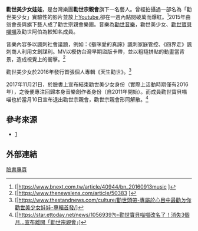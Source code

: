 
{{藝人
| 姓名 = 勸世美少女娃娃
| 類型 = 女歌手
| 圖片 = 
| 圖片尺寸 = 230px
| 圖片簡介 = 
| 本名 = 
| 羅馬拼音 = 
| 英文名 = 
| 國籍 = {{ROC}}
| 民族 = 
| 籍貫 = 
| 出生日期 = 
| 出生地點 = {{TW}}
| 逝世日期 = 
| 逝世地點 = 
| 職業 = 
| 語言 = 中文、台語
| 教育程度 = 
| 宗教信仰 = 
| 配偶 = 
| 兒女 = 
| 父母 = 
| 出道日期 = 
| 出道作 = 勸世美少女
| 代表作 = 勸世美少女、姆湯溝阿捏、天生勸世
| 活躍年代 = 
| 網站 = 
| 相關團體 = 
| IMDb = 
| 獎項 = 
| 別名 = 
| 星座 = 
| 身高 = 
| 體重 = 
| 出身地 = 
}}'''勸世美少女娃娃'''，是台灣樂團'''勸世宗親會'''旗下一名藝人。曾經拍攝過一部名為「勸世美少女」實驗性的影片並放上[[YouTube|Youtube]],卻在一週內點閱破萬而爆紅。<ref>[|https://www.bnext.com.tw/article/40944/bn_20160913music {{Wayback|url=https://www.bnext.com.tw/article/40944/bn_20160913music |date=20200829010513 }}]</ref>2015年由翁會長與旗下藝人成了勸世宗親會樂團。音樂為[[出神音樂|勸世音樂]]，勸世美少女、[[勸世寶貝喵喵|勸世寶貝喵喵]]及勸世阿伯為較知名成員。

音樂內容多以諷刺社會議題，例如：《摳咪愛的真諦》諷刺家庭管控、《四界走》諷刺商人利用文創謀利。MV以模仿台灣早期盜版卡帶，並以粗糙拼貼的動畫當背景，造成視覺上的衝擊。<ref>[|https://www.thenewslens.com/article/50383 {{Wayback|url=https://www.thenewslens.com/article/50383 |date=20200829010519 }}]</ref>

勸世美少女於2016年發行首張個人專輯《天生勸世》。<ref>[|https://www.thestandnews.com/culture/勸世頭帶-專屬於心目中最勸ㄉ你勸世美少女娃娃-專輯首發/{{Dead link|date=2018年7月 |bot=InternetArchiveBot |fix-attempted=no }}]</ref>

2017年11月21日，於臉書上宣布結束勸世美少女身份（實際上活動時期僅有2016年），之後便專注回歸本身音樂創作者身份（自2011年開始）。而成員勸世寶貝喵喵也於當月10日宣布退出勸世宗親會，勸世宗親會形同解散。<ref>[|https://star.ettoday.net/news/1056939?t=勸世寶貝喵喵改名了！消失3個月…宣布離開「勸世宗親會」]</ref>

==參考來源==
<references/>
*[http://m.appledaily.com.tw/realtimenews/article/new/20160917/950851/] {{Wayback|url=http://m.appledaily.com.tw/realtimenews/article/new/20160917/950851/ |date=20161107221636 }}

==外部連結==
[https://m.facebook.com/tranceyoungirlwawa/?locale2=zh_TW 臉書專頁]